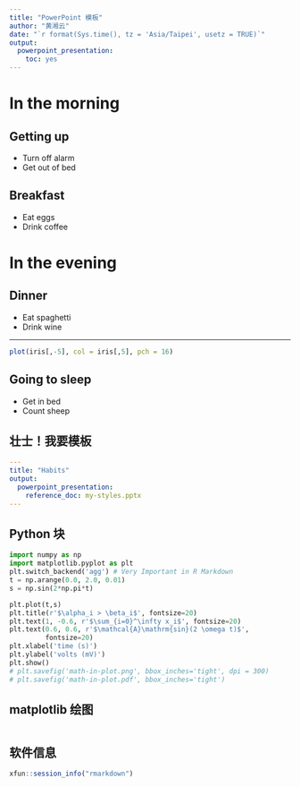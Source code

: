 ---
title: "PowerPoint 模板"
author: "黄湘云"
date: "`r format(Sys.time(), tz = 'Asia/Taipei', usetz = TRUE)`"
output: 
  powerpoint_presentation:
    toc: yes
---

# In the morning

## Getting up

- Turn off alarm
- Get out of bed

## Breakfast

- Eat eggs
- Drink coffee

# In the evening

## Dinner

- Eat spaghetti
- Drink wine

---

```{r iris, fig.cap="散点图", echo=FALSE}
plot(iris[,-5], col = iris[,5], pch = 16)
```

## Going to sleep

- Get in bed
- Count sheep


## 壮士！我要模板

```yaml
---
title: "Habits"
output:
  powerpoint_presentation:
    reference_doc: my-styles.pptx
---
```

## Python 块

```{python math, eval = FALSE}
import numpy as np
import matplotlib.pyplot as plt
plt.switch_backend('agg') # Very Important in R Markdown
t = np.arange(0.0, 2.0, 0.01)
s = np.sin(2*np.pi*t)

plt.plot(t,s)
plt.title(r'$\alpha_i > \beta_i$', fontsize=20)
plt.text(1, -0.6, r'$\sum_{i=0}^\infty x_i$', fontsize=20)
plt.text(0.6, 0.6, r'$\mathcal{A}\mathrm{sin}(2 \omega t)$',
         fontsize=20)
plt.xlabel('time (s)')
plt.ylabel('volts (mV)')
plt.show()
# plt.savefig('math-in-plot.png', bbox_inches='tight', dpi = 300)
# plt.savefig('math-in-plot.pdf', bbox_inches='tight')
```

## matplotlib 绘图

```{python demo-matplotlib, ref.label = 'math', fig.cap = "数学公式", eval = TRUE, echo = FALSE}
```



## 软件信息 {.allowframebreaks}

```{r}
xfun::session_info("rmarkdown")
```


